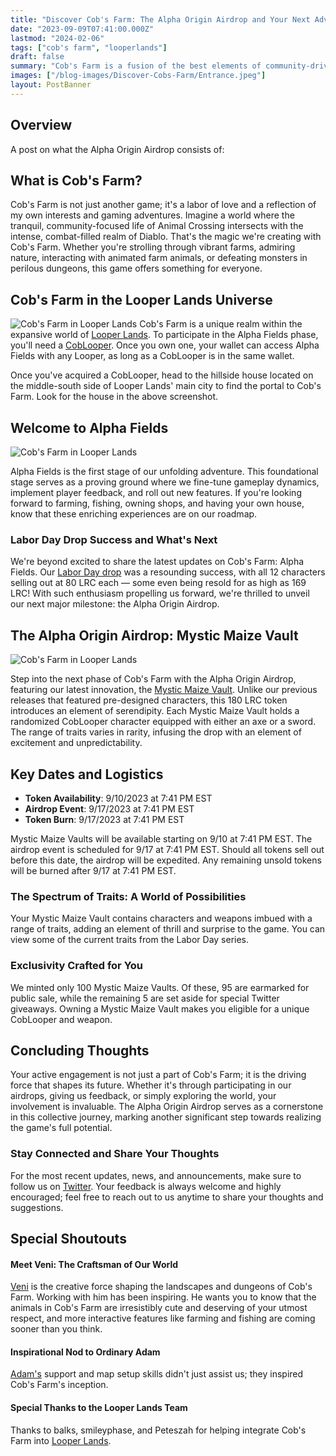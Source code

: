 ```yaml
---
title: "Discover Cob's Farm: The Alpha Origin Airdrop and Your Next Adventure Awaits"
date: "2023-09-09T07:41:00.000Z"
lastmod: "2024-02-06"
tags: ["cob's farm", "looperlands"]
draft: false
summary: "Cob's Farm is a fusion of the best elements of community-driven gaming and high-stakes action, blending the serenity of Animal Crossing with the intensity of Diablo. At Cob's Farm, enjoy the dual worlds of peaceful farm life and pulse-pounding battles..."
images: ["/blog-images/Discover-Cobs-Farm/Entrance.jpeg"]
layout: PostBanner
---
```


## Overview

A post on what the Alpha Origin Airdrop consists of:

## What is Cob's Farm?

Cob's Farm is not just another game; it's a labor of love and a reflection of my own interests and gaming adventures. Imagine a world where the tranquil, community-focused life of Animal Crossing intersects with the intense, combat-filled realm of Diablo. That's the magic we're creating with Cob's Farm. Whether you're strolling through vibrant farms, admiring nature, interacting with animated farm animals, or defeating monsters in perilous dungeons, this game offers something for everyone.

## Cob's Farm in the Looper Lands Universe

![Cob's Farm in Looper Lands](/blog-images/Discover-Cobs-Farm/LooperLandsEntrance.jpg)
Cob's Farm is a unique realm within the expansive world of [Looper Lands](https://loopworms.io/DEV/LooperLands/LooperLandsGuide/). To participate in the Alpha Fields phase, you'll need a [CobLooper](https://loopexchange.art/collection/cobsfarm). Once you own one, your wallet can access Alpha Fields with any Looper, as long as a CobLooper is in the same wallet.

Once you've acquired a CobLooper, head to the hillside house located on the middle-south side of Looper Lands' main city to find the portal to Cob's Farm. Look for the house in the above screenshot.

## Welcome to Alpha Fields

![Cob's Farm in Looper Lands](/blog-images/Discover-Cobs-Farm/Farm.png)

Alpha Fields is the first stage of our unfolding adventure. This foundational stage serves as a proving ground where we fine-tune gameplay dynamics, implement player feedback, and roll out new features. If you're looking forward to farming, fishing, owning shops, and having your own house, know that these enriching experiences are on our roadmap.

### Labor Day Drop Success and What's Next

We're beyond excited to share the latest updates on Cob's Farm: Alpha Fields. Our [Labor Day drop](https://loopexchange.art/collection/cobsfarm) was a resounding success, with all 12 characters selling out at 80 LRC each — some even being resold for as high as 169 LRC! With such enthusiasm propelling us forward, we're thrilled to unveil our next major milestone: the Alpha Origin Airdrop.

## The Alpha Origin Airdrop: Mystic Maize Vault

![Cob's Farm in Looper Lands](/blog-images/Discover-Cobs-Farm/MysticMaizeVault.gif)

Step into the next phase of Cob's Farm with the Alpha Origin Airdrop, featuring our latest innovation, the [Mystic Maize Vault](https://loopexchange.art/collection/cobsfarm/item/0xad3fb206e6779cc882fa733394b67d8b8a4f6710920cea161909bb4a71086883). Unlike our previous releases that featured pre-designed characters, this 180 LRC token introduces an element of serendipity. Each Mystic Maize Vault holds a randomized CobLooper character equipped with either an axe or a sword. The range of traits varies in rarity, infusing the drop with an element of excitement and unpredictability.

## Key Dates and Logistics

- **Token Availability**: 9/10/2023 at 7:41 PM EST
- **Airdrop Event**: 9/17/2023 at 7:41 PM EST
- **Token Burn**: 9/17/2023 at 7:41 PM EST

Mystic Maize Vaults will be available starting on 9/10 at 7:41 PM EST. The airdrop event is scheduled for 9/17 at 7:41 PM EST. Should all tokens sell out before this date, the airdrop will be expedited. Any remaining unsold tokens will be burned after 9/17 at 7:41 PM EST.

### The Spectrum of Traits: A World of Possibilities

Your Mystic Maize Vault contains characters and weapons imbued with a range of traits, adding an element of thrill and surprise to the game. You can view some of the current traits from the Labor Day series.

### Exclusivity Crafted for You

We minted only 100 Mystic Maize Vaults. Of these, 95 are earmarked for public sale, while the remaining 5 are set aside for special Twitter giveaways. Owning a Mystic Maize Vault makes you eligible for a unique CobLooper and weapon.

## Concluding Thoughts

Your active engagement is not just a part of Cob's Farm; it is the driving force that shapes its future. Whether it's through participating in our airdrops, giving us feedback, or simply exploring the world, your involvement is invaluable. The Alpha Origin Airdrop serves as a cornerstone in this collective journey, marking another significant step towards realizing the game's full potential.

### Stay Connected and Share Your Thoughts

For the most recent updates, news, and announcements, make sure to follow us on [Twitter](https://twitter.com/CobsFarm). Your feedback is always welcome and highly encouraged; feel free to reach out to us anytime to share your thoughts and suggestions.

## Special Shoutouts

#### Meet Veni: The Craftsman of Our World

[Veni](https://twitter.com/MJVenici) is the creative force shaping the landscapes and dungeons of Cob's Farm. Working with him has been inspiring. He wants you to know that the animals in Cob's Farm are irresistibly cute and deserving of your utmost respect, and more interactive features like farming and fishing are coming sooner than you think.

#### Inspirational Nod to Ordinary Adam

[Adam's](https://twitter.com/Ordinary_Adam) support and map setup skills didn't just assist us; they inspired Cob's Farm's inception.

#### Special Thanks to the Looper Lands Team

Thanks to balks, smileyphase, and Peteszah for helping integrate Cob's Farm into [Looper Lands](https://twitter.com/LooperLands).
